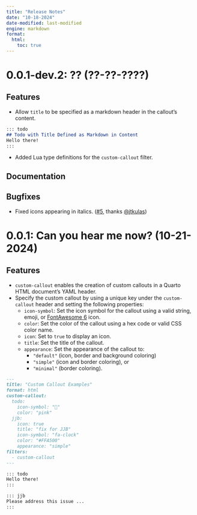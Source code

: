 ```yaml
---
title: "Release Notes"
date: "10-18-2024"
date-modified: last-modified
engine: markdown
format: 
  html:
    toc: true
---
```


# 0.0.1-dev.2: ?? (??-??-????)

## Features

- Allow `title` to be specified as a markdown header in the callout's content.

````md
::: todo
## Todo with Title Defined as Markdown in Content
Hello there!
:::
````

- Added Lua type definitions for the `custom-callout` filter.

## Documentation

## Bugfixes

- Fixed icons appearing in italics. ([#5](https://github.com/coatless-quarto/custom-callout/issues/5), thanks [@jtkulas](https://github.com/jtkulas))

# 0.0.1: Can you hear me now? (10-21-2024)

## Features

- `custom-callout` enables the creation of custom callouts in a Quarto HTML document's YAML header.
- Specify the custom callout by using a unique key under the `custom-callout` header and setting the following properties:
  - `icon-symbol`: Set the icon symbol for the callout using a valid string, emoji, or [FontAwesome 6](https://fontawesome.com/search?o=r&m=free) icon.
  - `color`: Set the color of the callout using a hex code or valid CSS color name.
  - `icon`: Set to `true` to display an icon.
  - `title`: Set the title of the callout.
  - `appearance`: Set the appearance of the callout to:
    - `"default"` (icon, border and background coloring)
    - `"simple"` (icon and border coloring), or
    - `"minimal"` (border coloring).

````md
---
title: "Custom Callout Examples"
format: html
custom-callout:    
  todo:
    icon-symbol: "📝"
    color: "pink"
  jjb:
    icon: true
    title: "fix for JJB"
    icon-symbol: "fa-clock"
    color: "#FFA500"
    appearance: "simple"
filters:
  - custom-callout
---

::: todo
Hello there!
:::

::: jjb
Please address this issue ...
:::
````